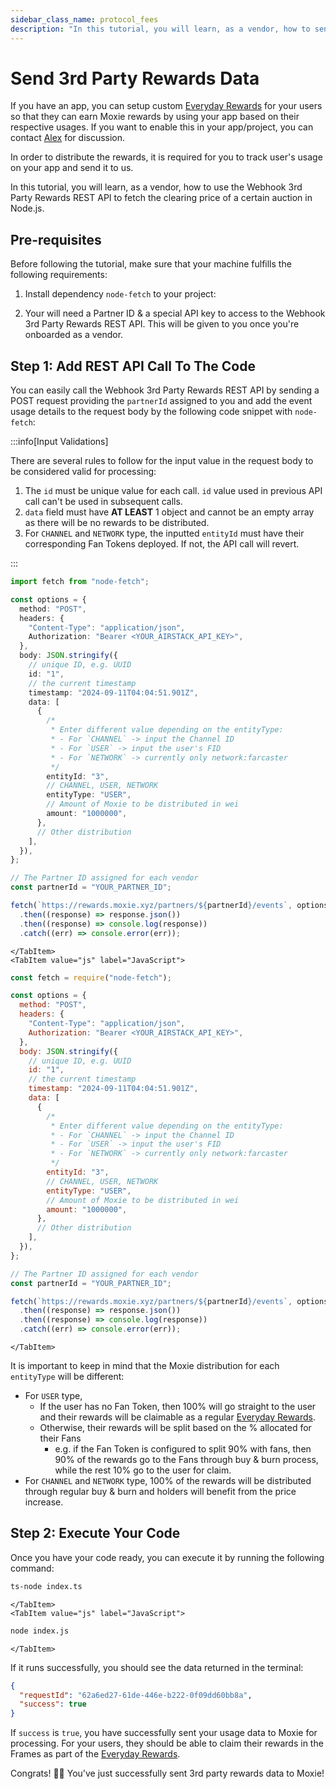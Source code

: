 ```yaml
---
sidebar_class_name: protocol_fees
description: "In this tutorial, you will learn, as a vendor, how to send 3rd party reward usage data to Moxie using the Webhook 3rd Party Rewards REST API in Node.js to reward Moxie to your users for using your app."
---
```



# Send 3rd Party Rewards Data

If you have an app, you can setup custom [Everyday Rewards](https://build.moxie.xyz/the-moxie-protocol/everyday-rewards) for your users so that they can earn Moxie rewards by using your app based on their respective usages. If you want to enable this in your app/project, you can contact [Alex](https://warpcast.com/alexcomeau) for discussion.

In order to distribute the rewards, it is required for you to track user's usage on your app and send it to us.

In this tutorial, you will learn, as a vendor, how to use the Webhook 3rd Party Rewards REST API to fetch the clearing price of a certain auction in Node.js.

## Pre-requisites

Before following the tutorial, make sure that your machine fulfills the following requirements:

1. Install dependency `node-fetch` to your project:

<Install dependencies="node-fetch" />

2. Your will need a Partner ID & a special API key to access to the Webhook 3rd Party Rewards REST API. This will be given to you once you're onboarded as a vendor.

## Step 1: Add REST API Call To The Code

You can easily call the Webhook 3rd Party Rewards REST API by sending a POST request providing the `partnerId` assigned to you and add the event usage details to the request body by the following code snippet with `node-fetch`:

:::info[Input Validations]

There are several rules to follow for the input value in the request body to be considered valid for processing:

1. The `id` must be unique value for each call. `id` value used in previous API call can't be used in subsequent calls.
2. `data` field must have **AT LEAST** 1 object and cannot be an empty array as there will be no rewards to be distributed.
3. For `CHANNEL` and `NETWORK` type, the inputted `entityId` must have their corresponding Fan Tokens deployed. If not, the API call will revert.

:::

<Tabs>
    <TabItem value="ts" label="TypeScript">

```ts title="index.ts"
import fetch from "node-fetch";

const options = {
  method: "POST",
  headers: {
    "Content-Type": "application/json",
    Authorization: "Bearer <YOUR_AIRSTACK_API_KEY>",
  },
  body: JSON.stringify({
    // unique ID, e.g. UUID
    id: "1",
    // the current timestamp
    timestamp: "2024-09-11T04:04:51.901Z",
    data: [
      {
        /*
         * Enter different value depending on the entityType:
         * - For `CHANNEL` -> input the Channel ID
         * - For `USER` -> input the user's FID
         * - For `NETWORK` -> currently only network:farcaster
         */
        entityId: "3",
        // CHANNEL, USER, NETWORK
        entityType: "USER",
        // Amount of Moxie to be distributed in wei
        amount: "1000000",
      },
      // Other distribution
    ],
  }),
};

// The Partner ID assigned for each vendor
const partnerId = "YOUR_PARTNER_ID";

fetch(`https://rewards.moxie.xyz/partners/${partnerId}/events`, options)
  .then((response) => response.json())
  .then((response) => console.log(response))
  .catch((err) => console.error(err));
```

    </TabItem>
    <TabItem value="js" label="JavaScript">

```js title="index.js"
const fetch = require("node-fetch");

const options = {
  method: "POST",
  headers: {
    "Content-Type": "application/json",
    Authorization: "Bearer <YOUR_AIRSTACK_API_KEY>",
  },
  body: JSON.stringify({
    // unique ID, e.g. UUID
    id: "1",
    // the current timestamp
    timestamp: "2024-09-11T04:04:51.901Z",
    data: [
      {
        /*
         * Enter different value depending on the entityType:
         * - For `CHANNEL` -> input the Channel ID
         * - For `USER` -> input the user's FID
         * - For `NETWORK` -> currently only network:farcaster
         */
        entityId: "3",
        // CHANNEL, USER, NETWORK
        entityType: "USER",
        // Amount of Moxie to be distributed in wei
        amount: "1000000",
      },
      // Other distribution
    ],
  }),
};

// The Partner ID assigned for each vendor
const partnerId = "YOUR_PARTNER_ID";

fetch(`https://rewards.moxie.xyz/partners/${partnerId}/events`, options)
  .then((response) => response.json())
  .then((response) => console.log(response))
  .catch((err) => console.error(err));
```

    </TabItem>

</Tabs>

It is important to keep in mind that the Moxie distribution for each `entityType` will be different:

- For `USER` type,
  - If the user has no Fan Token, then 100% will go straight to the user and their rewards will be claimable as a regular [Everyday Rewards](https://build.moxie.xyz/the-moxie-protocol/everyday-rewards).
  - Otherwise, their rewards will be split based on the % allocated for their Fans
    - e.g. if the Fan Token is configured to split 90% with fans, then 90% of the rewards go to the Fans through buy & burn process, while the rest 10% go to the user for claim.
- For `CHANNEL` and `NETWORK` type, 100% of the rewards will be distributed through regular buy & burn and holders will benefit from the price increase.

## Step 2: Execute Your Code

Once you have your code ready, you can execute it by running the following command:

<Tabs>
    <TabItem value="ts" label="TypeScript">

```sh
ts-node index.ts
```

    </TabItem>
    <TabItem value="js" label="JavaScript">

```sh
node index.js
```

    </TabItem>

</Tabs>

If it runs successfully, you should see the data returned in the terminal:

```json
{
  "requestId": "62a6ed27-61de-446e-b222-0f09dd60bb8a",
  "success": true
}
```

If `success` is `true`, you have successfully sent your usage data to Moxie for processing. For your users, they should be able to claim their rewards in the Frames as part of the [Everyday Rewards](https://build.moxie.xyz/the-moxie-protocol/everyday-rewards).

Congrats! 🥳🎉 You've just successfully sent 3rd party rewards data to Moxie!

<DeveloperSupport />
